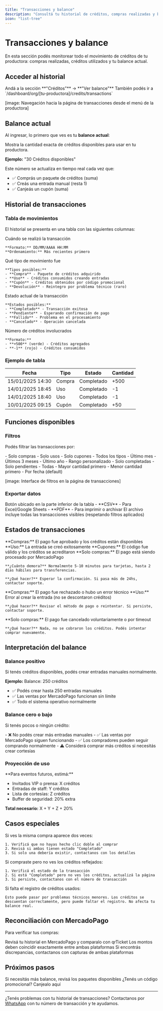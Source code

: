 ```yaml
---
title: "Transacciones y balance"
description: "Consultá tu historial de créditos, compras realizadas y balance actual"
icon: "list-tree"
---
```


# Transacciones y balance

En esta sección podés monitorear todo el movimiento de créditos de tu productora: compras realizadas, créditos utilizados y tu balance actual.

## Acceder al historial

<Steps>
  <Step title="Desde el menú de tu productora">
    Andá a la sección **"Créditos"** → **"Ver balance"**
  </Step>

  <Step title="URL directa">
    También podés ir a `/dashboard/org/[tu-productora]/credits/transactions`
  </Step>
</Steps>

[image: Navegación hacia la página de transacciones desde el menú de la productora]

## Balance actual

Al ingresar, lo primero que ves es tu **balance actual**:

<Card title="Balance de créditos" icon="wallet">
  Mostra la cantidad exacta de créditos disponibles para usar en tu productora.
  
  **Ejemplo:** "30 Créditos disponibles"
</Card>

Este número se actualiza en tiempo real cada vez que:
- ✅ Comprás un paquete de créditos (suma)
- ✅ Creás una entrada manual (resta 1)  
- ✅ Canjeás un cupón (suma)

## Historial de transacciones

### Tabla de movimientos

El historial se presenta en una tabla con las siguientes columnas:

<AccordionGroup>
  <Accordion title="Fecha">
    Cuándo se realizó la transacción
    
    **Formato:** DD/MM/AAAA HH:MM
    **Ordenamiento:** Más recientes primero
  </Accordion>

  <Accordion title="Tipo">
    Qué tipo de movimiento fue
    
    **Tipos posibles:**
    - **Compra** - Paquete de créditos adquirido
    - **Uso** - Créditos consumidos creando entradas
    - **Cupón** - Créditos obtenidos por código promocional
    - **Devolución** - Reintegro por problema técnico (raro)
  </Accordion>

  <Accordion title="Estado">
    Estado actual de la transacción
    
    **Estados posibles:**
    - **Completado** - Transacción exitosa  
    - **Pendiente** - Esperando confirmación de pago
    - **Fallido** - Problema en el procesamiento
    - **Cancelado** - Operación cancelada
  </Accordion>

  <Accordion title="Cantidad">
    Número de créditos involucrados
    
    **Formato:**
    - **+500** (verde) - Créditos agregados
    - **-1** (rojo) - Créditos consumidos
  </Accordion>
</AccordionGroup>

### Ejemplo de tabla

| Fecha | Tipo | Estado | Cantidad |
|-------|------|--------|----------|
| 15/01/2025 14:30 | Compra | Completado | +500 |
| 14/01/2025 18:45 | Uso | Completado | -1 |
| 14/01/2025 18:40 | Uso | Completado | -1 |
| 10/01/2025 09:15 | Cupón | Completado | +50 |

## Funciones disponibles

### Filtros

Podés filtrar las transacciones por:

<CardGroup cols={2}>
  <Card title="Por tipo" icon="filter">
    - Solo compras
    - Solo usos  
    - Solo cupones
    - Todos los tipos
  </Card>

  <Card title="Por fecha" icon="calendar">
    - Último mes
    - Últimos 3 meses
    - Último año
    - Rango personalizado
  </Card>

  <Card title="Por estado" icon="check-circle">
    - Solo completadas
    - Solo pendientes
    - Todas
  </Card>

  <Card title="Por cantidad" icon="arrow-up-down">
    - Mayor cantidad primero
    - Menor cantidad primero
    - Por fecha (default)
  </Card>
</CardGroup>

[image: Interface de filtros en la página de transacciones]

### Exportar datos

<Steps>
  <Step title="Hacer clic en 'Exportar'">
    Botón ubicado en la parte inferior de la tabla
  </Step>

  <Step title="Seleccionar formato">
    - **CSV** - Para Excel/Google Sheets
    - **PDF** - Para imprimir o archivar
  </Step>

  <Step title="Descargar archivo">
    El archivo incluye todas las transacciones visibles (respetando filtros aplicados)
  </Step>
</Steps>

## Estados de transacciones

<AccordionGroup>
  <Accordion title="Completado ✅">
    **Compras:** El pago fue aprobado y los créditos están disponibles
    **Uso:** La entrada se creó exitosamente
    **Cupones:** El código fue válido y los créditos se acreditaron
  </Accordion>

  <Accordion title="Pendiente ⏳">
    **Solo compras:** El pago está siendo procesado por MercadoPago
    
    **¿Cuánto demora?** Normalmente 5-10 minutos para tarjetas, hasta 2 días hábiles para transferencias.
    
    **¿Qué hacer?** Esperar la confirmación. Si pasa más de 24hs, contactar soporte.
  </Accordion>

  <Accordion title="Fallido ❌">
    **Compras:** El pago fue rechazado o hubo un error técnico
    **Uso:** Error al crear la entrada (no se descontaron créditos)
    
    **¿Qué hacer?** Revisar el método de pago o reintentar. Si persiste, contactar soporte.
  </Accordion>

  <Accordion title="Cancelado ⭕">
    **Solo compras:** El pago fue cancelado voluntariamente o por timeout
    
    **¿Qué hacer?** Nada, no se cobraron los créditos. Podés intentar comprar nuevamente.
  </Accordion>
</AccordionGroup>

## Interpretación del balance

### Balance positivo
Si tenés créditos disponibles, podés crear entradas manuales normalmente.

**Ejemplo:** Balance: 250 créditos
- ✅ Podés crear hasta 250 entradas manuales
- ✅ Las ventas por MercadoPago funcionan sin límite
- ✅ Todo el sistema operativo normalmente

### Balance cero o bajo
Si tenés pocos o ningún crédito:

<Warning>
- ❌ No podés crear más entradas manuales
- ✅ Las ventas por MercadoPago siguen funcionando
- ✅ Los compradores pueden seguir comprando normalmente
- ⚠️ Considerá comprar más créditos si necesitás crear cortesías
</Warning>

### Proyección de uso

<Card title="Calcular cuántos necesitás" icon="calculator">
  **Para eventos futuros, estimá:**
  
  - Invitados VIP o prensa: X créditos
  - Entradas de staff: Y créditos  
  - Lista de cortesías: Z créditos
  - Buffer de seguridad: 20% extra
  
  **Total necesario:** X + Y + Z + 20%
</Card>

## Casos especiales

<AccordionGroup>
  <Accordion title="Transacción duplicada">
    Si ves la misma compra aparece dos veces:
    
    1. Verificá que no hayas hecho clic doble al comprar
    2. Revisá si ambas tienen estado "Completado"
    3. Si solo una debería existir, contactanos con los detalles
  </Accordion>

  <Accordion title="Créditos faltantes">
    Si compraste pero no ves los créditos reflejados:
    
    1. Verificá el estado de la transacción
    2. Si está "Completado" pero no ves los créditos, actualizá la página
    3. Si persiste, contactanos con el número de transacción
  </Accordion>

  <Accordion title="Uso sin registro">
    Si falta el registro de créditos usados:
    
    Esto puede pasar por problemas técnicos menores. Los créditos se descuentan correctamente, pero puede faltar el registro. No afecta tu balance real.
  </Accordion>
</AccordionGroup>

## Reconciliación con MercadoPago

Para verificar tus compras:

<Steps>
  <Step title="Comparar con MercadoPago">
    Revisá tu historial en MercadoPago y comparalo con qrTicket
  </Step>

  <Step title="Verificar importes">
    Los montos deben coincidir exactamente entre ambas plataformas
  </Step>

  <Step title="Reportar diferencias">
    Si encontrás discrepancias, contactanos con capturas de ambas plataformas
  </Step>
</Steps>

## Próximos pasos

<CardGroup cols={2}>
  <Card title="Comprar más créditos" icon="shopping-cart" href="/credits/credits-purchase">
    Si necesitás más balance, revisá los paquetes disponibles
  </Card>

  <Card title="Usar un cupón" icon="ticket" href="/credits/coupons">
    ¿Tenés un código promocional? Canjealo aquí
  </Card>
</CardGroup>

---

¿Tenés problemas con tu historial de transacciones? Contactanos por [WhatsApp](https://wa.me/5491122503348) con tu número de transacción y te ayudamos.
